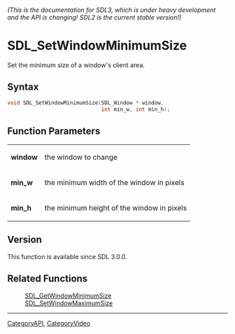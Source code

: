 ====== (This is the documentation for SDL3, which is under heavy development and the API is changing! SDL2 is the current stable version!) ======
= SDL_SetWindowMinimumSize =

Set the minimum size of a window's client area.

== Syntax ==

<syntaxhighlight lang='c'>
void SDL_SetWindowMinimumSize(SDL_Window * window,
                              int min_w, int min_h);
</syntaxhighlight>

== Function Parameters ==

{|
|'''window'''
|the window to change
|-
|'''min_w'''
|the minimum width of the window in pixels
|-
|'''min_h'''
|the minimum height of the window in pixels
|}

== Version ==

This function is available since SDL 3.0.0.

== Related Functions ==

:[[SDL_GetWindowMinimumSize]]
:[[SDL_SetWindowMaximumSize]]

----
[[CategoryAPI]], [[CategoryVideo]]
<!-- #See the Style Guide for instructions on editing the footer. -->


